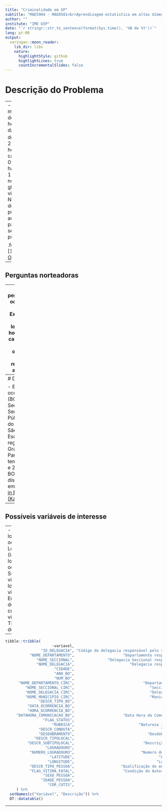 ```yaml
---
title: "Criminalidade em SP"
subtitle: "MAE5904 - MAE0501<br>Aprendizagem estatística em altas dimensões"
author: ""
institute: "IME USP"
date: "`r stringr::str_to_sentence(format(Sys.time(), '%B de %Y'))`"
lang: pt-BR
output:
  xaringan::moon_reader:
    lib_dir: libs
    nature:
      highlightStyle: github
      highlightLines: true
      countIncrementalSlides: false
---
```



# Descrição do Problema 

--
- Segunda maior taxa de homicídios da América do Sul<sup>1</sup>
- 27,5% de homicídios a cada 100 000 habitantes
- 12ª posição no ranking global de violência
- Necessidade de políticas públicas adequadas para segurança pública

.footnote[
[1] [Relatório ONU 2017](https://news.un.org/pt/story/2019/07/1679241)]

--

## Perguntas norteadoras

--
- Em que períodos do dia ocorrem mais crimes?
- Existe relação entre localização e horário?
- Que características das ocorrências são relacionadas ao período?


---
# Dados

- Boletins de ocorrência (BOs) da Secretaria de Seguraça Pública (SSP) do estado de São Paulo
- Escopo regional: Grande São Paulo
- Escopo temporal: 2016 e 2017
- Fonte: BOs disponibilizados em [Crime Data in Brazil (Kaggle)](https://www.kaggle.com/inquisitivecrow/crime-data-in-brazil)

--

## Possíveis variáveis de interesse

--
- Tipo de local da ocorrência
- Localização (latitude e longitude) da ocorrência
- Sexo da vítima
- Idade da vítima
- Envolvimento do autor do crime com a vítima
- Tipificação do crime


---

```r
tibble::tribble(
                     ~variavel,                                                    ~descricao,
                "ID_DELEGACIA", "Código da delegacia responsável pelo registro da ocorrencia",
           "NOME_DEPARTAMENTO",                      "Departamento responsável pelo registro",
              "NOME_SECCIONAL",               "Delegacia Seccional responsável pelo registro",
              "NOME_DELEGACIA",                         "Delegacia responsável pelo registro",
                      "CIDADE",                                          "Cidade de Registro",
                      "ANO_BO",                                           "Ano da ocorrencia",
                      "NUM_BO",                                                "Número do BO",
      "NOME_DEPARTAMENTO_CIRC",                               "Departamento de Circunscrição",
         "NOME_SECCIONAL_CIRC",                                  "Seccional de Circunscrição",
         "NOME_DELEGACIA_CIRC",                                  "Delegacia de Circunscrição",
         "NOME_MUNICIPIO_CIRC",                                  "Município de Circunscrição",
               "DESCR_TIPO_BO",                                           "Tipo de Documento",
          "DATA_OCORRENCIA_BO",                                          "Data da Ocorrência",
          "HORA_OCORRENCIA_BO",                                          "Hora da Ocorrência",
     "DATAHORA_COMUNICACAO_BO",                      "Data Hora da Comunicação da Ocorrência",
                 "FLAG_STATUS",                                        "Status da Ocorrência",
                     "RUBRICA",                             "Natureza jurídica da ocorrência",
               "DESCR_CONDUTA",                                       "Conduta na Ocorrência",
               "DESDOBRAMENTO",                                 "Desdobramento na Ocorrência",
             "DESCR_TIPOLOCAL",                                               "Tipo de Local",
          "DESCR_SUBTIPOLOCAL",                               "Descrição do subTipo de local",
                  "LOGRADOURO",                                        "Logradouro dos fatos",
           "NUMERO_LOGRADOURO",                              "Numero do Logradouro dos fatos",
                    "LATITUDE",                                      "Latitude da Ocorrência",
                   "LONGITUDE",                                     "Longitude da Ocorrência",
           "DESCR_TIPO_PESSOA",                     "Qualificação do envolvido na ocorrência",
           "FLAG_VITIMA_FATAL",                      "Condição do Autor / Vítma na corrência",
                 "SEXO_PESSOA",                                                        "Sexo",
                "IDADE_PESSOA",                                                       "Idade",
                   "COR_CUTIS",                                                 "Cor da Pele"
     ) %>% 
  setNames(c("Variável", "Descrição")) %>% 
  DT::datatable()
```


---


